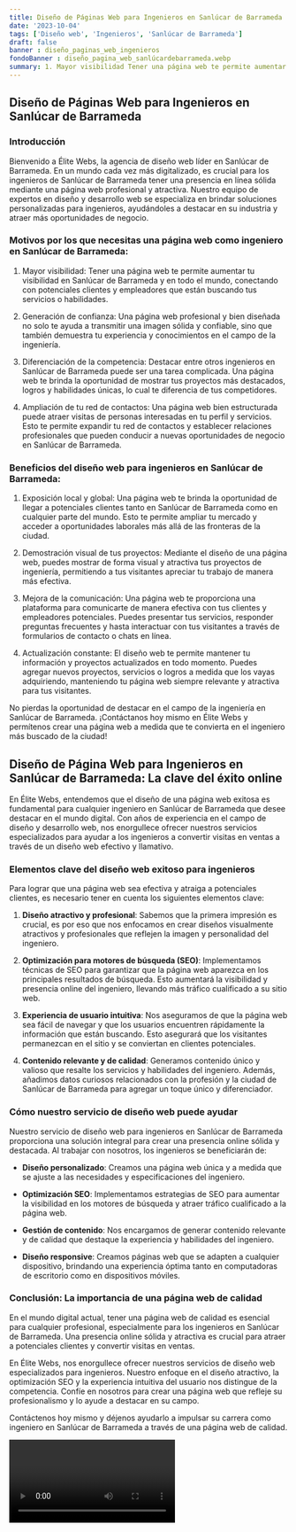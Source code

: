 ```yaml
---
title: Diseño de Páginas Web para Ingenieros en Sanlúcar de Barrameda
date: '2023-10-04'
tags: ['Diseño web', 'Ingenieros', 'Sanlúcar de Barrameda']
draft: false
banner : diseño_paginas_web_ingenieros
fondoBanner : diseño_pagina_web_sanlúcardebarrameda.webp
summary: 1. Mayor visibilidad Tener una página web te permite aumentar tu visibilidad en Sanlúcar de Barrameda y en todo el mundo, conectando con potenciales clientes y empleadores que están buscando tus servicios o habilidades.
---
```


## Diseño de Páginas Web para Ingenieros en Sanlúcar de Barrameda

### Introducción
Bienvenido a Élite Webs, la agencia de diseño web líder en Sanlúcar de Barrameda. En un mundo cada vez más digitalizado, es crucial para los ingenieros de Sanlúcar de Barrameda tener una presencia en línea sólida mediante una página web profesional y atractiva. Nuestro equipo de expertos en diseño y desarrollo web se especializa en brindar soluciones personalizadas para ingenieros, ayudándoles a destacar en su industria y atraer más oportunidades de negocio.

### Motivos por los que necesitas una página web como ingeniero en Sanlúcar de Barrameda:

1. Mayor visibilidad: Tener una página web te permite aumentar tu visibilidad en Sanlúcar de Barrameda y en todo el mundo, conectando con potenciales clientes y empleadores que están buscando tus servicios o habilidades.

2. Generación de confianza: Una página web profesional y bien diseñada no solo te ayuda a transmitir una imagen sólida y confiable, sino que también demuestra tu experiencia y conocimientos en el campo de la ingeniería.

3. Diferenciación de la competencia: Destacar entre otros ingenieros en Sanlúcar de Barrameda puede ser una tarea complicada. Una página web te brinda la oportunidad de mostrar tus proyectos más destacados, logros y habilidades únicas, lo cual te diferencia de tus competidores.

4. Ampliación de tu red de contactos: Una página web bien estructurada puede atraer visitas de personas interesadas en tu perfil y servicios. Esto te permite expandir tu red de contactos y establecer relaciones profesionales que pueden conducir a nuevas oportunidades de negocio en Sanlúcar de Barrameda.

### Beneficios del diseño web para ingenieros en Sanlúcar de Barrameda:

1. Exposición local y global: Una página web te brinda la oportunidad de llegar a potenciales clientes tanto en Sanlúcar de Barrameda como en cualquier parte del mundo. Esto te permite ampliar tu mercado y acceder a oportunidades laborales más allá de las fronteras de la ciudad.

2. Demostración visual de tus proyectos: Mediante el diseño de una página web, puedes mostrar de forma visual y atractiva tus proyectos de ingeniería, permitiendo a tus visitantes apreciar tu trabajo de manera más efectiva.

3. Mejora de la comunicación: Una página web te proporciona una plataforma para comunicarte de manera efectiva con tus clientes y empleadores potenciales. Puedes presentar tus servicios, responder preguntas frecuentes y hasta interactuar con tus visitantes a través de formularios de contacto o chats en línea.

4. Actualización constante: El diseño web te permite mantener tu información y proyectos actualizados en todo momento. Puedes agregar nuevos proyectos, servicios o logros a medida que los vayas adquiriendo, manteniendo tu página web siempre relevante y atractiva para tus visitantes.

No pierdas la oportunidad de destacar en el campo de la ingeniería en Sanlúcar de Barrameda. ¡Contáctanos hoy mismo en Élite Webs y permítenos crear una página web a medida que te convierta en el ingeniero más buscado de la ciudad!

<GifSeo />

<Cta />

## Diseño de Página Web para Ingenieros en Sanlúcar de Barrameda: La clave del éxito online

En Élite Webs, entendemos que el diseño de una página web exitosa es fundamental para cualquier ingeniero en Sanlúcar de Barrameda que desee destacar en el mundo digital. Con años de experiencia en el campo de diseño y desarrollo web, nos enorgullece ofrecer nuestros servicios especializados para ayudar a los ingenieros a convertir visitas en ventas a través de un diseño web efectivo y llamativo.

### Elementos clave del diseño web exitoso para ingenieros

Para lograr que una página web sea efectiva y atraiga a potenciales clientes, es necesario tener en cuenta los siguientes elementos clave:

1. **Diseño atractivo y profesional**: Sabemos que la primera impresión es crucial, es por eso que nos enfocamos en crear diseños visualmente atractivos y profesionales que reflejen la imagen y personalidad del ingeniero.

2. **Optimización para motores de búsqueda (SEO)**: Implementamos técnicas de SEO para garantizar que la página web aparezca en los principales resultados de búsqueda. Esto aumentará la visibilidad y presencia online del ingeniero, llevando más tráfico cualificado a su sitio web.

3. **Experiencia de usuario intuitiva**: Nos aseguramos de que la página web sea fácil de navegar y que los usuarios encuentren rápidamente la información que están buscando. Esto asegurará que los visitantes permanezcan en el sitio y se conviertan en clientes potenciales.

4. **Contenido relevante y de calidad**: Generamos contenido único y valioso que resalte los servicios y habilidades del ingeniero. Además, añadimos datos curiosos relacionados con la profesión y la ciudad de Sanlúcar de Barrameda para agregar un toque único y diferenciador.

### Cómo nuestro servicio de diseño web puede ayudar

Nuestro servicio de diseño web para ingenieros en Sanlúcar de Barrameda proporciona una solución integral para crear una presencia online sólida y destacada. Al trabajar con nosotros, los ingenieros se beneficiarán de:

- **Diseño personalizado**: Creamos una página web única y a medida que se ajuste a las necesidades y especificaciones del ingeniero.

- **Optimización SEO**: Implementamos estrategias de SEO para aumentar la visibilidad en los motores de búsqueda y atraer tráfico cualificado a la página web.

- **Gestión de contenido**: Nos encargamos de generar contenido relevante y de calidad que destaque la experiencia y habilidades del ingeniero.

- **Diseño responsive**: Creamos páginas web que se adapten a cualquier dispositivo, brindando una experiencia óptima tanto en computadoras de escritorio como en dispositivos móviles.

### Conclusión: La importancia de una página web de calidad

En el mundo digital actual, tener una página web de calidad es esencial para cualquier profesional, especialmente para los ingenieros en Sanlúcar de Barrameda. Una presencia online sólida y atractiva es crucial para atraer a potenciales clientes y convertir visitas en ventas.

En Élite Webs, nos enorgullece ofrecer nuestros servicios de diseño web especializados para ingenieros. Nuestro enfoque en el diseño atractivo, la optimización SEO y la experiencia intuitiva del usuario nos distingue de la competencia. Confíe en nosotros para crear una página web que refleje su profesionalismo y lo ayude a destacar en su campo.

Contáctenos hoy mismo y déjenos ayudarlo a impulsar su carrera como ingeniero en Sanlúcar de Barrameda a través de una página web de calidad.

<Video />

<CtaBot job='Ingenieros' city='Sanlúcar de Barrameda'/>

<Gmaps query='Sanlúcar de Barrameda+españa+maps' />